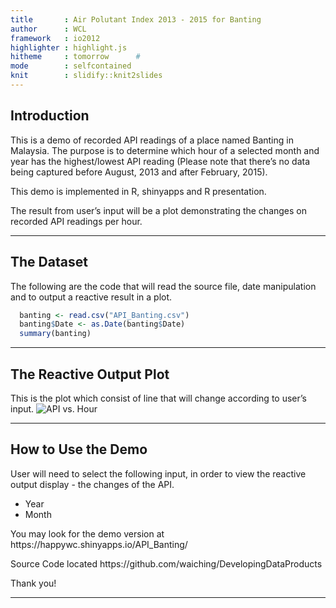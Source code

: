 ```yaml
---
title       : Air Polutant Index 2013 - 2015 for Banting
author      : WCL
framework   : io2012
highlighter : highlight.js  
hitheme     : tomorrow      # 
mode        : selfcontained
knit        : slidify::knit2slides
---
```


## Introduction

This is a demo of recorded API readings of a place named Banting in Malaysia. The purpose is to determine which hour of a selected month and year has the highest/lowest API reading (Please note that there's no data being captured before August, 2013 and after February, 2015).

This demo is implemented in R, shinyapps and R presentation.

The result from user's input will be a plot demonstrating the changes on recorded API readings per hour.

---

## The Dataset 

The following are the code that will read the source file, date manipulation and to output a reactive result in a plot.
```r
  banting <- read.csv("API_Banting.csv")
  banting$Date <- as.Date(banting$Date)
  summary(banting)
```

---

## The Reactive Output Plot

This is the plot which consist of line that will change according to user's input.
![API vs. Hour](https://github.com/waiching/DevelopingDataProducts/tree/master/api_banting-figure/sample_plot.jpg)

---

## How to Use the Demo

User will need to select the following input, in order to view the reactive output display - the changes of the API.

- Year
- Month

You may look for the demo version at https://happywc.shinyapps.io/API_Banting/

Source Code located https://github.com/waiching/DevelopingDataProducts

Thank you!

---

